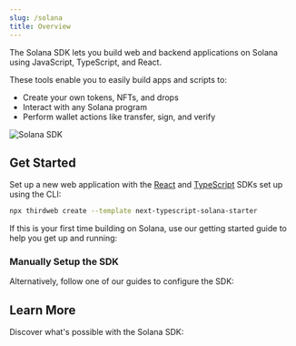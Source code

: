 ```yaml
---
slug: /solana
title: Overview
---
```



<div className="heroGrid" style={{ alignItems: "flex-start" }}>
  <div style={{ width: "86%" }}>
    <p style={{ marginTop: "8px" }}>
      The Solana SDK lets you build web and backend applications on Solana using JavaScript, TypeScript, and React.
    </p>
    <p>
      These tools enable you to easily build apps and scripts to:
    </p>
    <ul>
      <li>Create your own tokens, NFTs, and drops</li>
      <li>Interact with any Solana program</li>
      <li>Perform wallet actions like transfer, sign, and verify</li>
    </ul>

  </div>
  <p style={{ marginTop: "-16px" }}>
    <div className="col col--12">
      <img
        src="/assets/solana-hero.webp"
        alt="Solana SDK"
        style={{ width: "400px" }}
      />
    </div>
  </p>
</div>

## Get Started

Set up a new web application with the [React](/react) and [TypeScript](/typescript) SDKs set up using the CLI:

```bash
npx thirdweb create --template next-typescript-solana-starter
```

If this is your first time building on Solana, use our getting started guide to help you get up and running:

<div className="row" style={{ marginBottom: 12 }}>
  <div className="col col--12" style={{ padding: 8 }}>
    <QuickstartCard
      name="Create A Solana Wallet & Get Test Funds"
      link="https://blog.thirdweb.com/guides/getting-started-with-solana"
      image="/assets/icons/education.png"
    />
  </div>
</div>

### Manually Setup the SDK

Alternatively, follow one of our guides to configure the SDK:

<div className="row">
  <div className="col col--6" style={{ padding: 8 }}>
    <QuickstartCard
      name="Frontend Setup"
      link="/solana/setup/frontend"
      image="/assets/languages/react.png"
    />
  </div>
  <div className="col col--6" style={{ padding: 8 }}>
    <QuickstartCard
      name="Backend & Scripting Setup"
      link="/solana/setup/backend"
      image="/assets/languages/javascript.png"
    />
  </div>
</div>

## Learn More

Discover what&apos;s possible with the Solana SDK:

<div className="row" style={{ marginTop: 24 }}>
  <div className="col col--4" style={{ padding: 8 }}>
    <QuickstartCard
      name="Create An NFT Drop Minting App"
      link="https://blog.thirdweb.com/guides/how-to-build-an-nft-drop-on-solana/"
      image="/assets/icons/drop.png"
    />
  </div>
  <div className="col col--4" style={{ padding: 8 }}>
    <QuickstartCard
      name="Create An NFT Gated Website"
      link="https://blog.thirdweb.com/guides/create-an-nft-gated-site-on-solana/"
      image="/assets/icons/nft.png"
    />
  </div>
  <div className="col col--4" style={{ padding: 8 }}>
    <QuickstartCard
      name="Create An NFT Collection Gallery"
      link="https://blog.thirdweb.com/guides/deploy-an-nft-collection-gallery-with-thirdweb/"
      image="/assets/icons/nft.png"
    />
  </div>
  <div className="col col--4" style={{ padding: 8 }}>
    <QuickstartCard
      name="Deploy a Token Program using the SDK"
      link="https://blog.thirdweb.com/guides/create-your-own-token-on-solana-in-less-than-2-minutes/"
      image="/assets/icons/sdks.png"
    />
  </div>
  <div className="col col--4" style={{ padding: 8 }}>
    <QuickstartCard
      name="Create a Sign In With Solana Button in React"
      link="https://blog.thirdweb.com/guides/sign-in-with-solana-authenticate-users-with-their-phantom-wallet/"
      image="/assets/icons/vote.png"
    />
  </div>
  <div className="col col--4" style={{ padding: 8 }}>
    <QuickstartCard
      name="Deploy an NFT Collection Program"
      link="https://blog.thirdweb.com/guides/mint-a-solana-nft-collection-with-typescript/"
      image="/assets/icons/sdks.png"
    />
  </div>
</div>
